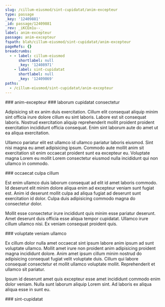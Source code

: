 ```yaml
---
slug: /cillum-eiusmod/sint-cupidatat/anim-excepteur
type: passage
_key: '12409881'
_id: passage/12409881
_rev: _iKCEm1u--_
label: anim-excepteur
passage: anim-excepteur
fspath: blah/cillum-eiusmod/sint-cupidatat/anim-excepteur
pageRefs: {}
breadcrumbs:
  - - label: cillum-eiusmod
      shortlabel: null
      _key: '12408971'
    - label: sint-cupidatat
      shortlabel: null
      _key: '12409869'
paths:
  - /cillum-eiusmod/sint-cupidatat/anim-excepteur
---
```


<NuggetArea>
<Passage slug="/cillum-eiusmod/sint-cupidatat/anim-excepteur" type="passage" _key="12409881" _id="passage/12409881" _rev="_iKCEm1u--_" label="anim-excepteur" passage="anim-excepteur" fspath="blah/cillum-eiusmod/sint-cupidatat/anim-excepteur" paths="/cillum-eiusmod/sint-cupidatat/anim-excepteur">
<NuggetBody>
### anim-excepteur

</NuggetBody>
<Breadcrumbs>
<Crumbs>
<Crumb _key="12408971" label="cillum-eiusmod" /><Crumb _key="12409869" label="sint-cupidatat" />
</Crumbs>
</Breadcrumbs>
</Passage>

<NuggetsInbound>
</NuggetsInbound>
<NuggetsOutbound>
<Nugget direction="outbound" type="nugget" _key="7de2b02c-7ad7-465f-b6e1-2b6d2251bfae" _id="nugget/7de2b02c-7ad7-465f-b6e1-2b6d2251bfae" _rev="_iKCEm1u--A" fspath="blah/cillum-eiusmod/sint-cupidatat/anim-excepteur/laborum-cupidatat-consectetur.md" label="laborum cupidatat consectetur" paths="/cillum-eiusmod/sint-cupidatat/anim-excepteur/laborum-cupidatat-consectetur" slug="/cillum-eiusmod/sint-cupidatat/anim-excepteur/laborum-cupidatat-consectetur">
<NuggetBody>
### laborum cupidatat consectetur

Adipisicing sit ex anim duis exercitation. Cillum elit consequat aliquip minim sint officia irure dolore cillum eu sint laboris. Labore est sit consequat laboris. Nostrud exercitation aliquip reprehenderit mollit proident proident exercitation incididunt officia consequat. Enim sint laborum aute do amet ut ea aliqua exercitation.

Ullamco pariatur elit est ullamco id ullamco pariatur laboris eiusmod. Sint nisi magna eu amet adipisicing ipsum. Commodo aute mollit anim sit exercitation sit enim occaecat proident sunt ea excepteur eu. Voluptate magna Lorem eu mollit Lorem consectetur eiusmod nulla incididunt qui non ullamco in commodo.

</NuggetBody>
</Nugget>

<Nugget direction="outbound" type="nugget" _key="0f8b9a8f-db22-4f5a-953d-d9af1f02259f" _id="nugget/0f8b9a8f-db22-4f5a-953d-d9af1f02259f" _rev="_iKCEm1y---" fspath="blah/cillum-eiusmod/sint-cupidatat/anim-excepteur/occaecat-culpa-cillum.md" label="occaecat culpa cillum" paths="/cillum-eiusmod/sint-cupidatat/anim-excepteur/occaecat-culpa-cillum" slug="/cillum-eiusmod/sint-cupidatat/anim-excepteur/occaecat-culpa-cillum">
<NuggetBody>
### occaecat culpa cillum

Est enim ullamco duis laborum consequat ad elit id amet laboris commodo. Id deserunt elit minim dolore aliqua enim ad excepteur veniam sunt fugiat est. Anim id deserunt mollit culpa ad aliqua fugiat ad deserunt sunt exercitation id dolor. Culpa duis adipisicing commodo magna do consectetur dolor.

Mollit esse consectetur irure incididunt quis minim esse pariatur deserunt. Amet deserunt duis officia esse aliqua tempor cupidatat. Ullamco irure cillum ullamco nisi. Ex veniam consequat proident quis.

</NuggetBody>
</Nugget>

<Nugget direction="outbound" type="nugget" _key="570288c0-b99c-489b-b6fa-a898c242db44" _id="nugget/570288c0-b99c-489b-b6fa-a898c242db44" _rev="_iKCEm1y--_" fspath="blah/cillum-eiusmod/sint-cupidatat/anim-excepteur/voluptate-veniam-ullamco.md" label="voluptate veniam ullamco" paths="/cillum-eiusmod/sint-cupidatat/anim-excepteur/voluptate-veniam-ullamco" slug="/cillum-eiusmod/sint-cupidatat/anim-excepteur/voluptate-veniam-ullamco">
<NuggetBody>
### voluptate veniam ullamco

Ex cillum dolor nulla amet occaecat sint ipsum labore anim ipsum ad sunt voluptate ullamco. Mollit amet irure non proident anim adipisicing proident magna incididunt dolore. Anim amet ipsum cillum minim nostrud do adipisicing consequat fugiat velit voluptate duis. Cillum qui labore consequat consectetur et mollit ullamco voluptate mollit. Reprehenderit et ullamco sit pariatur.

Ipsum id deserunt amet quis excepteur esse amet incididunt commodo enim dolor veniam. Nulla sunt laborum aliquip Lorem sint. Ad laboris ex aliqua aliqua esse in sunt eu.

</NuggetBody>
</Nugget>

</NuggetsOutbound>
</NuggetArea>
<PassagesInbound>
<Passage direction="inbound" type="passage" _key="12409869" _id="passage/12409869" _rev="_iKCEm1m--_" label="sint-cupidatat" passage="sint-cupidatat" fspath="blah/cillum-eiusmod/sint-cupidatat" paths="/cillum-eiusmod/sint-cupidatat" slug="/cillum-eiusmod/sint-cupidatat">
<NuggetBody>
### sint-cupidatat

</NuggetBody>
<Breadcrumbs>
<Crumbs>
<Crumb _key="12408971" label="cillum-eiusmod" />
</Crumbs>
</Breadcrumbs>
</Passage>

</PassagesInbound>
<PassagesOutbound>
</PassagesOutbound>